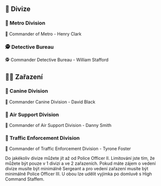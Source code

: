 
## 🔮 Divize

### 🥷 Metro Division
🥷 Commander of Metro - Henry Clark

### 🕵️ Detective Bureau
🕵️ Commander Detective Bureau - William Stafford

## 🧑‍🔬 Zařazení

### 🦮 Canine Division
🦮 Commander Canine Division - David Black

### 🚁 Air Support Division
🚁 Commander of Air Support Division - Danny Smith

### 🦺 Traffic Enforcement Division
🦺 Commander of Traffic Enforcement Division - Tyrone Foster

<Callout type="info" emoji="ℹ️">
  Do jakékoliv divize můžete jít až od Police Officer II. Limitování jste tím, že můžete být pouze v 1 divizi a ve 2 zařazeních. Pokud máte zájem o vedení divize musíte být minimálně Sergeant a pro vedení zařazení musíte být minimálně Police Officer III. U obou lze udělit vyjímka po domluvě s High Command Staffem.
</Callout>
